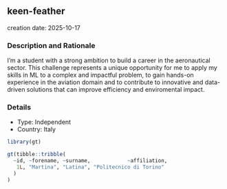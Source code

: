 
## keen-feather
creation date: 2025-10-17


### Description and Rationale

I'm a student with a strong ambition to build a career in the aeronautical sector. This challenge represents a unique opportunity for me to apply my skills in ML to a complex and impactful problem,  to gain hands-on experience in the aviation domain and to contribute to innovative and data-driven solutions that can improve efficiency and enviromental impact.

### Details

* Type: Independent
* Country: Italy

```r
library(gt)

gt(tibble::tribble(
  ~id, ~forename, ~surname,            ~affiliation,
   1L, "Martina", "Latina", "Politecnico di Torino"
  )
)
```
